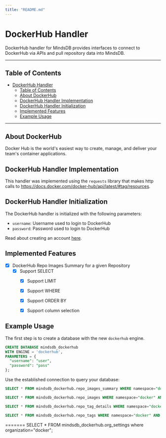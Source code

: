 ```yaml
---
title: "README.md"
---
```


# DockerHub Handler

DockerHub handler for MindsDB provides interfaces to connect to DockerHub via APIs and pull repository data into MindsDB.

---

## Table of Contents

- [DockerHub Handler](#dockerhub-handler)
  - [Table of Contents](#table-of-contents)
  - [About DockerHub](#about-dockerhub)
  - [DockerHub Handler Implementation](#dockerhub-handler-implementation)
  - [DockerHub Handler Initialization](#dockerhub-handler-initialization)
  - [Implemented Features](#implemented-features)
  - [Example Usage](#example-usage)

---

## About DockerHub

Docker Hub is the world's easiest way to create, manage, and deliver your team's container applications.


## DockerHub Handler Implementation

This handler was implemented using the `requests` library that makes http calls to https://docs.docker.com/docker-hub/api/latest/#tag/resources.

## DockerHub Handler Initialization

The DockerHub handler is initialized with the following parameters:

- `username`: Username used to login to DockerHub
- `password`: Password used to login to DockerHub

Read about creating an account [here](https://hub.docker.com/).

## Implemented Features

- [x] DockerHub Repo Images Summary for a given Repository
  - [x] Support SELECT
    - [x] Support LIMIT
    - [x] Support WHERE
    - [x] Support ORDER BY
    - [x] Support column selection


## Example Usage

The first step is to create a database with the new `dockerhub` engine. 

~~~~sql
CREATE DATABASE mindsdb_dockerhub
WITH ENGINE = 'dockerhub',
PARAMETERS = {
  "username": "user",
  "password": "pass"
};
~~~~

Use the established connection to query your database:

~~~~sql
SELECT * FROM mindsdb_dockerhub.repo_images_summary WHERE namespace="docker" AND repository="trusted-registry-nginx";
~~~~

~~~~sql
SELECT * FROM mindsdb_dockerhub.repo_images WHERE namespace="docker" AND repository="trusted-registry-nginx";
~~~~

~~~~sql
SELECT * FROM mindsdb_dockerhub.repo_tag_details WHERE namespace="docker" AND repository="trusted-registry-nginx" AND tag="latest";
~~~~

~~~~sql
SELECT * FROM mindsdb_dockerhub.repo_tags WHERE namespace="docker" AND repository="trusted-registry-nginx";
~~~~

=======
SELECT * FROM mindsdb_dockerhub.org_settings where organization="docker";
~~~~
